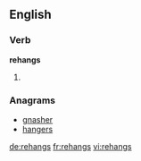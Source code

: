 ==English==

===Verb===
'''rehangs'''

# {{third-person singular of|rehang}}

===Anagrams===
* [[gnasher#English|gnasher]]
* [[hangers#English|hangers]]

[[de:rehangs]]
[[fr:rehangs]]
[[vi:rehangs]]